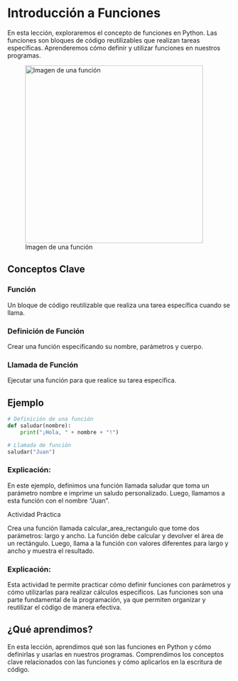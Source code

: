 # Introducción a Funciones

En esta lección, exploraremos el concepto de funciones en Python. Las funciones son bloques de código reutilizables que realizan tareas específicas. Aprenderemos cómo definir y utilizar funciones en nuestros programas.

![Imagen de una función](images/function.png){fig-align="center" width="400"}

## Conceptos Clave

### Función

Un bloque de código reutilizable que realiza una tarea específica cuando se llama.

### Definición de Función

Crear una función especificando su nombre, parámetros y cuerpo.

### Llamada de Función

Ejecutar una función para que realice su tarea específica.

## Ejemplo

```python
# Definición de una función
def saludar(nombre):
    print("¡Hola, " + nombre + "!")

# Llamada de función
saludar("Juan")
```
### Explicación:

En este ejemplo, definimos una función llamada saludar que toma un parámetro nombre e imprime un saludo personalizado. Luego, llamamos a esta función con el nombre "Juan".

:::{.callout-tip}

Actividad Práctica

Crea una función llamada calcular_area_rectangulo que tome dos parámetros: largo y ancho. La función debe calcular y devolver el área de un rectángulo. Luego, llama a la función con valores diferentes para largo y ancho y muestra el resultado.
:::

### Explicación:

Esta actividad te permite practicar cómo definir funciones con parámetros y cómo utilizarlas para realizar cálculos específicos. Las funciones son una parte fundamental de la programación, ya que permiten organizar y reutilizar el código de manera efectiva.

## ¿Qué aprendimos?

En esta lección, aprendimos qué son las funciones en Python y cómo definirlas y usarlas en nuestros programas. Comprendimos los conceptos clave relacionados con las funciones y cómo aplicarlos en la escritura de código.